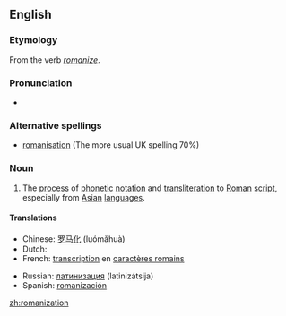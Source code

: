 {{wikipedia}}
==English==

===Etymology===
From the verb ''[[romanize]]''.

===Pronunciation===
* {{audio|en-us-Romanization.ogg|Audio (US)}}

===Alternative spellings===
* [[romanisation]] (The more usual UK spelling 70%)

===Noun===
{{en-noun}}

# The [[process]] of [[phonetic]] [[notation]] and [[transliteration]] to [[Roman]] [[script]], especially from [[Asian]] [[language]]s.

====Translations====
{{trans-top|process of phonetic notation and transliteration to Roman script}}
*Chinese: [[罗马化]] (luómǎhuà)
*Dutch: {{t+|nl|romanisatie|f}}
*French: [[transcription]] en [[caractère romain|caractères romains]]
{{trans-mid}}
*Russian: [[латинизация]] (latinizátsija) {{f}}
*Spanish: [[romanización]] {{f}}
{{trans-bottom}}

[[zh:romanization]]